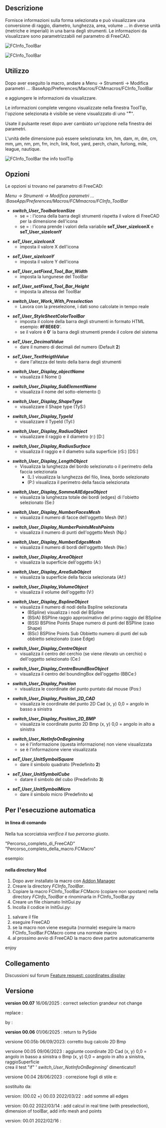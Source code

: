 <languages/>

<div class="mw-translate-fuzzy">
{{Macro
|Name=Macro FCCInfo ToolBar
|Icon=FCInfoToolBar.png
|Description=Fornisce informazioni sulla forma selezionata e può visualizzare una conversione di raggio, diametro, lunghezza, area, volume ... in diverse unità (metriche e imperiali) in una barra degli strumenti in real tempo. Le informazioni da visualizzare sono parametrizzabili nel parametro di FreeCAD.
|Author=Mario52
|Version=00.05b
|Date=2023/09/06
|FCVersion=0.18 and more
|Download=[https://wiki.freecad.org/images/9/9d/FCInfoToolBar.png ToolBar Icon]
|SeeAlso=[[Arch_Survey/it|Arch Survey]], [[Macro_FCInfo/it|Macro FCInfo]], [[Macro_FCInfoGlass/it|Macro FCInfoGlass]]
}}
</div>

<span id="Description"></span>
==Descrizione==

<div class="mw-translate-fuzzy">
Fornisce informazioni sulla forma selezionata e può visualizzare una conversione di raggio, diametro, lunghezza, area, volume ... in diverse unità (metriche e imperiali) in una barra degli strumenti. Le informazioni da visualizzare sono parametrizzabili nel parametro di FreeCAD.
</div>

{{Codeextralink|https://gist.githubusercontent.com/mario52a/e382adbe41747788ad15a18eb206a872/raw/2fbf7ea13a1c2f8af616d7368e43f188334e4559/FCInfo_ToolBar.FCMacro}}

[[Image:Macro_FCInfo_ToolBar_00.png|FCInfo_ToolBar]]
{{Caption|FCInfo_ToolBar}}

[[File:FCInfo_ToolBar_Animate01.gif|FCInfo_ToolBar]]
{{Caption|Barra degli strumenti FCInfo in azione}}

<span id="Usage"></span>
==Utilizzo==

Dopo aver eseguito la macro, andare a Menu → Strumenti → Modifica parametri ... :BaseApp/Preferences/Macros/FCMmacros/FCInfo_ToolBar

e aggiungere le informazioni da visualizzare.

Le informazioni complete vengono visualizzate nella finestra ToolTip, l'opzione selezionata è visibile se viene visualizzato di uno "<big>*</big>".

Usate il pulsante reset dopo aver cambiato un'opzione nella finestra dei parametri.

L'unità delle dimensione può essere selezionata:
km, hm, dam, m, dm, cm, mm, µm, nm, pm, fm, inch, link, foot, yard, perch, chain, furlong, mile, league, nautique.

[[Image:Macro_FCInfo_ToolBar_01.png|FCInfo_ToolBar the info toolTip]]
{{Caption|FCInfo_ToolBar the info toolTip}}

<span id="Options"></span>
==Opzioni==

Le opzioni si trovano nel parametro di FreeCAD:

''Menu → Strumenti → Modifica parametri ... :BaseApp/Preferences/Macros/FCMmacros/FCInfo_ToolBar'' 

*'''''switch_User_ToolbarIconSize'''''
** se = {{FALSE}}: l'icona della barra degli strumenti rispetta il valore di FreeCAD per la dimensione dell'icona
** se = {{TRUE}}: l'icona prende i valori della variabile '''seT_User_sizeIconX''' e '''seT_User_sizeIconY'''

*'''''seT_User_sizeIconX'''''
**imposta il valore X dell'icona

*'''''seT_User_sizeIconY'''''
**imposta il valore Y dell'icona

*'''''seT_User_setFixed_Tool_Bar_Width'''''
**imposta la lungunese del ToolBar

*'''''seT_User_setFixed_Tool_Bar_Height'''''
**imposta la altessa del ToolBar

*'''''switch_User_Work_With_Preselection'''''
**Lavora con la preselezione, i dati sono calcolate in tempo reale

*'''''seT_User_StyleSheetColorToolBar'''''
**imposta il colore della barra degli strumenti in formato HTML esempio: '''#F8E6E0''''.
**se il valore è '''0'''' la barra degli strumenti prende il colore del sistema 

*'''''seT_User_DecimalValue'''''
**dare il numero di decimali del numero (Default '''2''')

*'''''seT_User_TextHeigthValue'''''
**dare l'altezza del testo della barra degli strumenti

*'''''switch_User_Display_objectName'''''
** visualizza il Nome ()

*'''''switch_User_Display_SubElementName'''''
**visualizza il nome del sotto-elemento ()

*'''''switch_User_Display_ShapeType'''''
**visualizzare il Shape type (TyS:)

*'''''switch_User_Display_TypeId'''''
**visualizzare il TypeId (TyI:)

*'''''switch_User_Display_RadiusObject'''''
**visualizzare il raggio e il diametro (r:) [D:]

*'''''switch_User_Display_RadiusSurface'''''
**visualizza il raggio e il diametro sulla superficie (rS:) [DS:]

*'''''switch_User_Display_LengthObject'''''
**Visualizza la lunghezza del bordo selezionato o il perimetro della faccia selezionata
***(L:) visualizza la lunghezza del filo, linea, bordo selezionato
***(P:) visualizza il perimetro della fascia selezionata

*'''''switch_User_Display_SommeAllEdgesObject'''''
**visualizza la lunghezza totale dei bordi (edges) di l'obietto selezionato (Se:)

*'''''switch_User_Display_NumberFacesMesh'''''
**visualizza il numero di facce dell'oggetto Mesh (Nf:)

*'''''switch_User_Display_NumberPointsMeshPoints'''''
**visualizza il numero di punti dell'oggetto Mesh (Np:)

*'''''switch_User_Display_NumberEdgesMesh'''''
**visualizza il numero di bordi dell'oggetto Mesh (Ne:)

*'''''switch_User_Display_AreaObject'''''
**visualizza la superficie dell'oggetto (A:)

*'''''switch_User_Display_AreaSubObject'''''
**visualizza la superficie della faccia selezionata (Af:)

*'''''switch_User_Display_VolumeObject'''''
**visualizza il volume dell'oggetto (V:)

*'''''switch_User_Display_BsplineObject'''''
**visualizza il numero di nodi della Bspline selezionata
***(BSpline) visualizza i nodi del BSpline
***(BSrA) BSPline raggio approximativo del primo raggio del BSpline
***(BSS) BSPline Points Shape numero di punti del BSPline (caso Shape)
***(BSc) BSPline Points Sub Obbietto numero di punti del sub obbietto selezionato (case Edge)

*'''''switch_User_Display_CentreObject'''''
**visualizza il centro del cerchio (se viene rilevato un cerchio) o dell'oggetto selezionato (Ce:)

*'''''switch_User_Display_CentreBoundBoxObject'''''
**visualizza il centro del boundingBox dell'oggetto (BBCe:)

*'''''switch_User_Display_Position'''''
**visualizza le coordinate del punto puntato dal mouse (Pos:)

*'''''switch_User_Display_Position_2D_CAD'''''
**visualizza le coordinate del punto 2D Cad (x, y) 0,0 = angolo in basso a sinistra

*'''''switch_User_Display_Position_2D_BMP'''''
**visualizza le coordinate punto 2D Bmp (x, y) 0,0 = angolo in alto a sinistra

*'''''switch_User_NotInfoOnBeginning'''''
**se è {{FALSE}} l'informazione (questa informazione) non viene visualizzata
**se è {{TRUE}} l'informazione viene visualizzata

*'''''seT_User_UnitSymbolSquare'''''
**dare il simbolo quadrato (Predefinito '''2''')

*'''''seT_User_UnitSymbolCube'''''
**datare il simbolo del cubo (Predefinito '''3''')

*'''''seT_User_UnitSymbolMicro'''''
**dare il simbolo micro (Predefinito '''u''')

<span id="For_automatic_Run"></span>
==Per l'esecuzione automatica==

<span id="in_command_line"></span>
====in linea di comando====

Nella tua scorciatoia ''verifica il tuo percorso giusto''.

"Percorso_completo_di_FreeCAD" "Percorso_completo_della_macro.FCMacro"

esempio:

{{Code|code=
"C:/FreeCAD_0.20.26858_Win-LPv12.5.4_vc17.x-x86-64/bin/FreeCAD.exe" "C:/Users/User/AppData/Roaming/FreeCAD/Macro/FCInfo_ToolBar.FCMacro"
}}

<span id="in_Mod_directory"></span>
==== nella directory Mod ====

#Dopo aver installato la macro con [[Std_AddonMgr/it|Addon Manager]]
#Creare la directory ''FCInfo_ToolBar''.
#Copiare la macro FCInfo_ToolBar.FCMacro (copiare non spostare) nella directory ''FCInfo_ToolBar'' e rinominarla in FCInfo_ToolBar.py
#Creare un file chiamato InitGui.py
#Incolla il codice in InitGui.py:

{{Code|code=
#### FC Version: 0.1 #16/02/2022
#### Mario52
#### FCInfo_ToolBar : mini FCInfo ####
#
import importlib
from importlib import reload
import FreeCAD, FreeCADGui
App = FreeCAD
Gui = FreeCADGui

<!--T:46-->
switch_User_NotRunAuto = FreeCAD.ParamGet("User parameter:BaseApp/Preferences/Macros/FCMmacros/FCInfo_ToolBar").GetBool("switch_User_NotRunAuto")
## switch_User_NotRunAuto 0 (False) = run the macro in begin
## switch_User_NotRunAuto 1 (True)  = not run automatic the macro

<!--T:47-->
if switch_User_NotRunAuto == False:
    import FCInfo_ToolBar
    #reload(FCInfo_ToolBar)
    FreeCAD.ParamGet("User parameter:BaseApp/Preferences/Macros/FCMmacros/FCInfo_ToolBar").SetBool("switch_User_NotRunAuto", False)
    #FreeCAD.Console.PrintMessage("InitGui Ok FCInfo_ToolBar" + "\n")
}}

#salvare il file
#eseguire FreeCAD
#se la macro non viene eseguita (normale) eseguire la macro FCInfo_ToolBar.FCMacro come una normale macro
#al prossimo avvio di FreeCAD la macro deve partire automaticamente
enjoy

<span id="Link"></span>
==Collegamento==

Discussioni sul forum [https://forum.freecadweb.org/viewtopic.php?f=8&t=66294 Feature request: coordinates display]

<span id="Version"></span>
==Versione==

'''version 00.07''' 16/06/2025 : correct selection grandeur not change 

replace :

{{Code|code=
    QtCore.QObject.connect(comboBox_ToolBar, QtCore.SIGNAL("currentIndexChanged(QString)"), SIGNAL_comboBox_Changed)
}}

by :

{{Code|code=
    comboBox_ToolBar.currentTextChanged.connect(SIGNAL_comboBox_Changed)
}}

'''version 00.06''' 01/06/2025 : return to PySide

<div class="mw-translate-fuzzy">
versione 00.05b 06/09/2023: corretto bug calcolo 2D Bmp
</div>

<div class="mw-translate-fuzzy">
versione 00.05 09/06/2023 : aggiunte coordinate 2D Cad (x, y) 0,0 = angolo in basso a sinistra o Bmp (x, y) 0,0 = angolo in alto a sinistra, raggioSuperficie<br>crea il test "if" ' ''switch_User_NotInfoOnBeginning''' dimenticato!!
</div>

<div class="mw-translate-fuzzy">
versione 00.04 28/06/2023 : correzione fogli di stile e:
</div>

{{Code|code=
                        sommeEdgesSTR = str(sommeEdges)
}}
sostituito da:
{{Code|code=
                        sommeEdgesSTR = str(round(sommeEdges * uniteM, seT_User_DecimalValue)) + " " + uniteMs
}}

<div class="mw-translate-fuzzy">
version: (00.02 +) 00.03 2022/03/22 : add somme all edges
</div>

<div class="mw-translate-fuzzy">
version: 00.02 2022/03/14 : add calcul in real time (with preselection), dimension of toolBar, add info mesh and points
</div>

<div class="mw-translate-fuzzy">
version: 00.01 2022/02/16 :
</div>